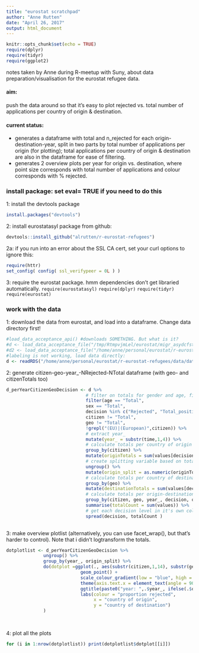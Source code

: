 ```yaml
---
title: "eurostat scratchpad"
author: "Anne Rutten"
date: "April 26, 2017"
output: html_document
---
```


```r
knitr::opts_chunk$set(echo = TRUE)
require(dplyr)
require(tidyr)
require(ggplot2)
```

notes taken by Anne during R-meetup with Suny, about data preparation/visualisation for the eurostat refugee data.

#### aim: 
push the data around so that it's easy to plot rejected vs. total number of applications per country of origin & destination.

#### current status:
* generates a dataframe with total and n_rejected for each origin-destination-year, split in two parts by total number of applications per origin (for plotting); total applications per country of origin & destination are also in the dataframe for ease of filtering.
* generates 2 overview plots per year for origin vs. destination, where point size corresponds with total number of applications and colour corresponds with % rejected.

### install package: set eval= TRUE if you need to do this
1: install the devtools package
```r
install.packages("devtools")
```
2: install eurostatasyl package from github:
```r
devtools::install_github("alrutten/r-eurostat-refugees")
```
2a: if you run into an error about the SSL CA cert, set your curl options to ignore this:
```r
require(httr)
set_config( config( ssl_verifypeer = 0L ) )
```

3: require the eurostat package. hmm dependencies don't get libraried automatically.
`require(eurostatasyl)`
`require(dplyr)`
`require(tidyr)`
`require(eurostat)`

### work with the data

1: download the data from eurostat, and load into a dataframe. Change data directory first!
```r
#load_data_acceptance_api() #downloads SOMETHING. But what is it?
#d <- load_data_acceptance_file("/tmp/RtmpvjmLel/eurostat/migr_asydcfstq_date_code_TF.rds")
#d2 <- load_data_acceptance_file("/home/anne/personal/eurostat/r-eurostat-refugees/data/data_acceptance")
#labeling is not working, load data directly:
d <- readRDS("/home/anne/personal/eurostat/r-eurostat-refugees/data/data_acceptance")
```
2: generate citizen-geo-year_-NRejected-NTotal dataframe (with geo- and citizenTotals too)
```r
d_perYearCitizenGeoDecision <- d %>%
                              # filter on totals for gender and age, filter out totals for geo (destination) and citizen(origin)
                              filter(age == "Total",
                              sex == "Total",
                              decision %in% c("Rejected", "Total_positive_decisions", "Total"),
                              citizen != "Total",
                              geo != "Total",
                              !grepl("(EU)|(European)",citizen)) %>%   # rejected based on Dublin?
                              # extract year_
                              mutate(year_ = substr(time,1,4)) %>%
                              # calculate totals per country of origin
                              group_by(citizen) %>%
                              mutate(originTotals = sum(values[decision!="Total"])) %>%
                              # create splitting variable based on totals per country of origin.
                              ungroup() %>%
                              mutate(origin_split = as.numeric(originTotals<= median(originTotals))) %>%
                              # calculate totals per country of destination
                              group_by(geo) %>%
                              mutate(destinationTotals = sum(values[decision!="Total"])) %>%
                              # calculate totals per origin-destination-year-decision  
                              group_by(citizen, geo, year_, decision, origin_split, originTotals, destinationTotals) %>%
                              summarise(totalCount = sum(values)) %>%
                              # get each decision level in it's own column 
                              spread(decision, totalCount )
  
```

3: make overview plotlist (alternatively, you can use facet_wrap(), but that's harder to control). Note that i didn't logtransform the totals.
```r

dotplotlist <- d_perYearCitizenGeoDecision %>% 
              ungroup() %>%
              group_by(year_, origin_split) %>%
              do(dotplot =ggplot(., aes(substr(citizen,1,14), substr(geo,1,14), size=Total, colour = Rejected/Total)) +
                            geom_point() +
                            scale_colour_gradient(low = "blue", high = "orange") +
                            theme(axis.text.x = element_text(angle = 90, vjust = 0.5,hjust=0)) + 
                            ggtitle(paste0("year: ",.$year_, ifelse(.$origin_split==0," higher number of applications"," lower number of applications"))) +
                            labs(colour = "proportion rejected",
                                 x = "country of origin",
                                 y = "country of destination")
              )
              
  
```

4: plot all the plots
```r
for (i in 1:nrow(dotplotlist)) print(dotplotlist$dotplot[[i]])
```
